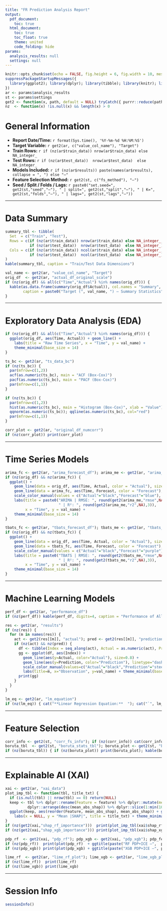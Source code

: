 ---
title: "FR Prediction Analysis Report"
output:
  pdf_document:
    toc: true
  html_document:
    toc: true
    toc_float: true
    theme: united
    code_folding: hide
params:
  analysis_results: null
  settings: null
---

```{r setup, include=FALSE}
knitr::opts_chunk$set(echo = FALSE, fig.height = 6, fig.width = 10, message = FALSE, warning = FALSE)
suppressPackageStartupMessages({
  library(ggplot2); library(dplyr); library(tibble); library(knitr); library(purrr)
})
ar <- params$analysis_results
st <- params$settings
get2 <- function(x, path, default = NULL) tryCatch({ purrr::reduce(path, ~ .x[[.y]], .init = x) }, error = function(e) default)
nz  <- function(x) !is.null(x) && length(x) > 0
```

# General Information

- **Report Date/Time:** `r format(Sys.time(), '%Y-%m-%d %H:%M:%S')`  
- **Target Variable:** `r get2(ar, c("value_col_name"), "Target")`  
- **Train Rows:** `r if (nz(ar$train_data)) nrow(ar$train_data) else NA_integer_`  
- **Test Rows:** `r if (nz(ar$test_data))  nrow(ar$test_data)  else NA_integer_`  
- **Models Included:** `r if (nz(ar$results)) paste(names(ar$results), collapse = ", ") else "—"`  
- **Feature Selection Method:** `r get2(st, c("fs_method"), "—")`  
- **Seed / Split / Folds / Lags:** `r paste0("set.seed=", get2(st,"seed","—"), " | split=", get2(st,"split","—"), " | K=", get2(st,"folds","—"), " | lags=", get2(st,"lags","—"))`  

---

# Data Summary

```{r data-summary}
summary_tbl <- tibble(
  Set  = c("Train", "Test"),
  Rows = c(if (nz(ar$train_data)) nrow(ar$train_data) else NA_integer_,
           if (nz(ar$test_data))  nrow(ar$test_data)  else NA_integer_),
  Cols = c(if (nz(ar$train_data)) ncol(ar$train_data) else NA_integer_,
           if (nz(ar$test_data))  ncol(ar$test_data)  else NA_integer_)
)
kable(summary_tbl, caption = "Train/Test Data Dimensions")
```

```{r value-summary}
val_name <- get2(ar, "value_col_name", "Target")
orig_df  <- get2(ar, "actual_df_original_scale")
if (nz(orig_df) && all(c("Time","Actual") %in% names(orig_df))) {
  kable(as.data.frame(summary(orig_df$Actual)), col.names = "Summary",
        caption = paste0("Target (", val_name, ") — Summary Statistics"))
}
```

---

# Exploratory Data Analysis (EDA)

```{r ts-raw}
if (nz(orig_df) && all(c("Time","Actual") %in% names(orig_df))) {
  ggplot(orig_df, aes(Time, Actual)) + geom_line() +
    labs(title = "Raw Time Series", x = "Time", y = val_name) +
    theme_minimal(base_size = 14)
}
```

```{r transformed-diagnostics}
ts_bc <- get2(ar, "ts_data_bc")
if (nz(ts_bc)) {
  par(mfrow=c(1,2))
  acf(as.numeric(ts_bc), main = "ACF (Box-Cox)")
  pacf(as.numeric(ts_bc), main = "PACF (Box-Cox)")
  par(mfrow=c(1,1))
}
```

```{r transformed-hist-qq}
if (nz(ts_bc)) {
  par(mfrow=c(1,2))
  hist(as.numeric(ts_bc), main = "Histogram (Box-Cox)", xlab = "Value")
  qqnorm(as.numeric(ts_bc)); qqline(as.numeric(ts_bc), col="red")
  par(mfrow=c(1,1))
}
```

```{r corrplot}
corr_plot <- get2(ar, "original_df_numcorr")
if (nz(corr_plot)) print(corr_plot)
```

---

# Time Series Models

```{r arima-plot}
arima_fc <- get2(ar, "arima_forecast_df"); arima_me <- get2(ar, "arima_metrics")
if (nz(orig_df) && nz(arima_fc)) {
  ggplot() +
    geom_line(data = orig_df, aes(Time, Actual, color = "Actual"), size = 1) +
    geom_line(data = arima_fc, aes(Time, Forecast, color = "Forecast"), linetype = "dashed") +
    scale_color_manual(values = c("Actual"="black","Forecast"="blue"), name="") +
    labs(title = paste0("ARIMA | RMSE: ", round(get2(arima_me,"rmse",NA),5),
                        " | R²: ", round(get2(arima_me,"r2",NA),3)),
         x = "Time", y = val_name) +
    theme_minimal(base_size = 14)
}
```

```{r tbats-plot}
tbats_fc <- get2(ar, "tbats_forecast_df"); tbats_me <- get2(ar, "tbats_metrics")
if (nz(orig_df) && nz(tbats_fc)) {
  ggplot() +
    geom_line(data = orig_df, aes(Time, Actual, color = "Actual"), size = 1) +
    geom_line(data = tbats_fc, aes(Time, Forecast, color = "Forecast"), linetype = "dashed") +
    scale_color_manual(values = c("Actual"="black","Forecast"="purple"), name="") +
    labs(title = paste0("TBATS | RMSE: ", round(get2(tbats_me,"rmse",NA),5),
                        " | R²: ", round(get2(tbats_me,"r2",NA),3)),
         x = "Time", y = val_name) +
    theme_minimal(base_size = 14)
}
```

---

# Machine Learning Models

```{r ml-perf}
perf_df <- get2(ar, "performance_df")
if (nz(perf_df)) kable(perf_df, digits=4, caption = "Performance of All Models on Test Data")
```

```{r ml-preds, results='asis'}
res <- get2(ar, "results")
if (nz(res)) {
  for (m in names(res)) {
    act <- get2(res[[m]], "actual"); pred <- get2(res[[m]], "predictions")
    if (nz(act) && nz(pred)) {
      df <- tibble(Index = seq_along(act), Actual = as.numeric(act), Prediction = as.numeric(pred))
      gg <- ggplot(df, aes(Index)) +
        geom_line(aes(y=Actual, color="Actual"), size=0.8) +
        geom_line(aes(y=Prediction, color="Prediction"), linetype="dashed", size=0.8) +
        scale_color_manual(values=c("Actual"="black","Prediction"="steelblue"), name="") +
        labs(title=m, x="Observation", y=val_name) + theme_minimal(base_size = 14)
      print(gg)
    }
  }
}
```

```{r lm-eq}
lm_eq <- get2(ar, "lm_equation")
if (nz(lm_eq)) { cat("**Linear Regression Equation:**  "); cat("`", lm_eq, "`") }
```

---

# Feature Selection

```{r fs}
corr_info <- get2(st, "corr_fs_info"); if (nz(corr_info)) cat(corr_info)
boruta_tbl  <- get2(st, "boruta_stats_tbl"); boruta_plot <- get2(st, "boruta_plot_obj")
if (nz(boruta_tbl)) { if (nz(boruta_plot)) print(boruta_plot); kable(boruta_tbl, digits=4, caption="Boruta Feature Summary") }
```

---

# Explainable AI (XAI)

```{r shap-global}
xai <- get2(ar, "xai_data")
plot_imp_tbl <- function(tbl, title_txt) {
  if (is.null(tbl) || nrow(tbl) == 0) return(NULL)
  keep <- tbl %>% dplyr::rename(Feature = feature) %>% dplyr::mutate(mean_abs_shap = as.numeric(mean_abs_shap)) %>%
          dplyr::arrange(desc(mean_abs_shap)) %>% dplyr::slice(1:min(10, dplyr::n()))
  ggplot(keep, aes(reorder(Feature, mean_abs_shap), mean_abs_shap)) + geom_col() + coord_flip() +
    labs(x = NULL, y = "Mean |SHAP|", title = title_txt) + theme_minimal(base_size = 14)
}
if (nz(get2(xai,"shap_rf_importance")))  print(plot_imp_tbl(xai$shap_rf_importance,"RF SHAP Importance"))
if (nz(get2(xai,"shap_xgb_importance"))) print(plot_imp_tbl(xai$shap_xgb_importance,"XGB SHAP Importance"))
```

```{r pdp-ice}
pdp_rf  <- get2(xai, "pdp_rf"); pdp_xgb <- get2(xai, "pdp_xgb"); pdp_feat <- get2(st, "pdp_feature", "Selected Feature")
if (nz(pdp_rf))  print(plot(pdp_rf)  + ggtitle(paste("RF PDP+ICE —",  pdp_feat)) + theme_minimal(base_size = 14))
if (nz(pdp_xgb)) print(plot(pdp_xgb) + ggtitle(paste("XGB PDP+ICE —", pdp_feat)) + theme_minimal(base_size = 14))
```

```{r lime}
lime_rf  <- get2(ar, "lime_rf_plot"); lime_xgb <- get2(ar, "lime_xgb_plot")
if (nz(lime_rf))  print(lime_rf)
if (nz(lime_xgb)) print(lime_xgb)
```

---

# Session Info

```{r session}
sessionInfo()
```
